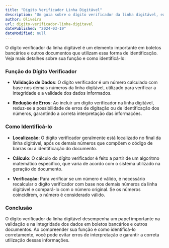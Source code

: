 ```yaml
---
title: "Dígito Verificador Linha Digitável"
description: "Um guia sobre o dígito verificador da linha digitável, explicando sua função e como identificá-lo em boletos bancários e outros documentos."
author: Oliveira
url: digito-verificador-linha-digitavel
datePublished: "2024-03-19"
dateModified: null
---
```


O dígito verificador da linha digitável é um elemento importante em boletos bancários e outros documentos que utilizam essa forma de identificação. Veja mais detalhes sobre sua função e como identificá-lo:

### Função do Dígito Verificador

- **Validação de Dados**: O dígito verificador é um número calculado com base nos demais números da linha digitável, utilizado para verificar a integridade e a validade dos dados informados.

- **Redução de Erros**: Ao incluir um dígito verificador na linha digitável, reduz-se a possibilidade de erros de digitação ou de identificação dos números, garantindo a correta interpretação das informações.

### Como Identificá-lo

- **Localização**: O dígito verificador geralmente está localizado no final da linha digitável, após os demais números que compõem o código de barras ou a identificação do documento.

- **Cálculo**: O cálculo do dígito verificador é feito a partir de um algoritmo matemático específico, que varia de acordo com o sistema utilizado na geração do documento.

- **Verificação**: Para verificar se um número é válido, é necessário recalcular o dígito verificador com base nos demais números da linha digitável e compará-lo com o número original. Se os números coincidirem, o número é considerado válido.

### Conclusão

O dígito verificador da linha digitável desempenha um papel importante na validação e na integridade dos dados em boletos bancários e outros documentos. Ao compreender sua função e como identificá-lo corretamente, você pode evitar erros de interpretação e garantir a correta utilização dessas informações.
